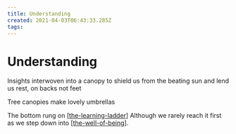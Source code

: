 ```yaml
---
title: Understanding
created: 2021-04-03T06:43:33.285Z
tags:
---
```


# Understanding

Insights interwoven into a canopy
to shield us from the beating sun
and lend us rest, on backs not feet

Tree canopies make lovely umbrellas

The bottom rung on [[the-learning-ladder]]
Although we rarely reach it first
as we step down into [[the-well-of-being]].

[//begin]: # "Autogenerated link references for markdown compatibility"
[the-learning-ladder]: the-learning-ladder "The Learning Ladder"
[the-well-of-being]: ../intend/the-well-of-being "The Well of Being"
[//end]: # "Autogenerated link references"
